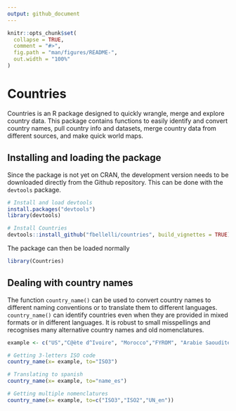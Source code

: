 ```yaml
---
output: github_document
---
```


<!-- README.md is generated from README.Rmd. Please edit that file -->

```r
knitr::opts_chunk$set(
  collapse = TRUE,
  comment = "#>",
  fig.path = "man/figures/README-",
  out.width = "100%"
)
```

# Countries

<!-- badges: start -->
<!-- badges: end -->

Countries is an R package designed to quickly wrangle, merge and explore country data. This package contains functions to easily identify and convert country names, pull country info and datasets, merge country data from different sources, and make quick world maps.

## Installing and loading the package

Since the package is not yet on CRAN, the development version needs to be downloaded directly from the Github repository. This can be done with the `devtools` package.

```r
# Install and load devtools
install.packages("devtools")
library(devtools)

# Install Countries
devtools::install_github("fbellelli/countries", build_vignettes = TRUE)
```

The package can then be loaded normally

```r
library(Countries)
```


## Dealing with country names

The function `country_name()` can be used to convert country names to different naming conventions or to translate them to different languages. `country_name()` can identify countries even when they are provided in mixed formats or in different languages. It is robust to small misspellings and recognises many alternative country names and old nomenclatures.  

```r
example <- c("US","C@ète d^Ivoire", "Morocco","FYROM", "Arabie Saoudite")

# Getting 3-letters ISO code
country_name(x= example, to="ISO3")

# Translating to spanish
country_name(x= example, to="name_es")

# Getting multiple nomenclatures
country_name(x= example, to=c("ISO3","ISO2","UN_en"))
```




